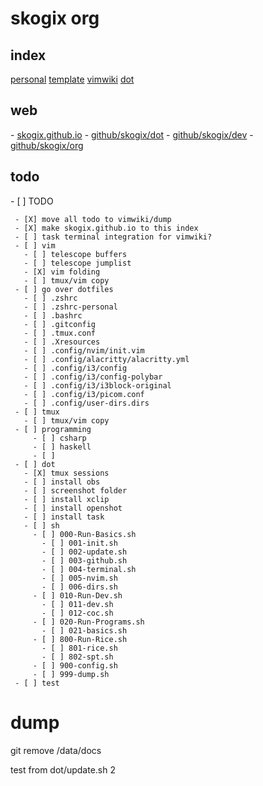 = skogix org =
== index ==
[[personal|personal]]
[[templates/def_template.html|template]]
[[vimwiki|vimwiki]]
[[dot]]
== web ==
- [[https://skogix.github.io|skogix.github.io]]
- [[https://github.com/Skogix/dot|github/skogix/dot]]
- [[https://github.com/Skogix/dev|github/skogix/dev]]
- [[https://github.com/Skogix/org|github/skogix/org]]
== todo ==
- [ ] TODO 
  - [X] move all todo to vimwiki/dump
  - [X] make skogix.github.io to this index
  - [ ] task terminal integration for vimwiki?
  - [ ] vim
    - [ ] telescope buffers
    - [ ] telescope jumplist
    - [X] vim folding
    - [ ] tmux/vim copy
  - [ ] go over dotfiles
    - [ ] .zshrc
    - [ ] .zshrc-personal
    - [ ] .bashrc
    - [ ] .gitconfig
    - [ ] .tmux.conf
    - [ ] .Xresources
    - [ ] .config/nvim/init.vim
    - [ ] .config/alacritty/alacritty.yml
    - [ ] .config/i3/config
    - [ ] .config/i3/config-polybar
    - [ ] .config/i3/i3block-original
    - [ ] .config/i3/picom.conf
    - [ ] .config/user-dirs.dirs
  - [ ] tmux
    - [ ] tmux/vim copy
  - [ ] programming
      - [ ] csharp
      - [ ] haskell
      - [ ] 
  - [ ] dot
    - [X] tmux sessions
    - [ ] install obs
    - [ ] screenshot folder
    - [ ] install xclip
    - [ ] install openshot
    - [ ] install task
    - [ ] sh
      - [ ] 000-Run-Basics.sh
        - [ ] 001-init.sh
        - [ ] 002-update.sh
        - [ ] 003-github.sh
        - [ ] 004-terminal.sh
        - [ ] 005-nvim.sh
        - [ ] 006-dirs.sh
      - [ ] 010-Run-Dev.sh
        - [ ] 011-dev.sh
        - [ ] 012-coc.sh
      - [ ] 020-Run-Programs.sh
        - [ ] 021-basics.sh
      - [ ] 800-Run-Rice.sh
        - [ ] 801-rice.sh
        - [ ] 802-spt.sh
      - [ ] 900-config.sh
      - [ ] 999-dump.sh
  - [ ] test
= dump =
git remove /data/docs

test from dot/update.sh 2

